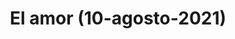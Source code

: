 ---
title: "El amor (10-agosto-2021)"
link: "/elamor/"
description: "El amor es la evidencia de que DIOS existe."
---